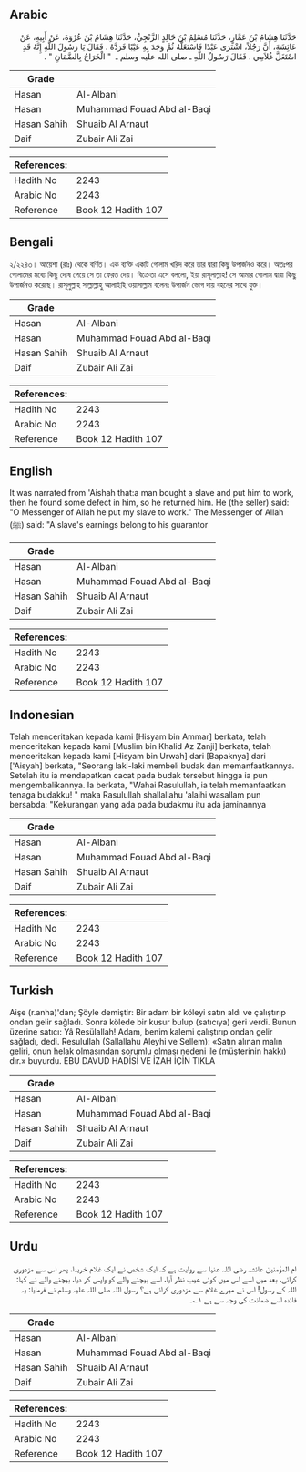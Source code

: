 ## Arabic


<div dir="rtl" lang="ar" style={{fontSize:'larger',backgroundColor:'#f8f9fa',padding:20}}>
حَدَّثَنَا هِشَامُ بْنُ عَمَّارٍ، حَدَّثَنَا مُسْلِمُ بْنُ خَالِدٍ الزَّنْجِيُّ، حَدَّثَنَا هِشَامُ بْنُ عُرْوَةَ، عَنْ أَبِيهِ، عَنْ عَائِشَةَ، أَنَّ رَجُلاً، اشْتَرَى عَبْدًا فَاسْتَغَلَّهُ ثُمَّ وَجَدَ بِهِ عَيْبًا فَرَدَّهُ ‏.‏ فَقَالَ يَا رَسُولَ اللَّهِ إِنَّهُ قَدِ اسْتَغَلَّ غُلاَمِي ‏.‏ فَقَالَ رَسُولُ اللَّهِ ـ صلى الله عليه وسلم ـ ‏ "‏ الْخَرَاجُ بِالضَّمَانِ ‏"‏ ‏.‏
</div>
<div style={{backgroundColor:'#f8f9fa',padding:20, marginBottom: 10}}><table> <thead> <tr> <th>Grade</th> <th></th> </tr> </thead> <tbody> <tr><td>Hasan</td><td>Al-Albani</td></tr><tr><td>Hasan</td><td>Muhammad Fouad Abd al-Baqi</td></tr><tr><td>Hasan Sahih</td><td>Shuaib Al Arnaut</td></tr><tr><td>Daif</td><td>Zubair Ali Zai</td></tr></tbody></table><table> <thead> <tr> <th>References:</th> <th></th> </tr> </thead> <tbody><tr><td>Hadith No</td><td>2243</td></tr><tr><td>Arabic No</td><td>2243</td></tr><tr><td>Reference</td><td>Book 12 Hadith 107</td></tr></tbody></table></div>

## Bengali


<div dir="ltr" lang="bn" style={{fontSize:'larger',backgroundColor:'#f8f9fa',padding:20}}>
২/২২৪৩। আয়েশা (রাঃ) থেকে বর্ণিত। এক ব্যক্তি একটি গোলাম খরিদ করে তার দ্বারা কিছু উপার্জনও করে। অতঃপর গোলামের মধ্যে কিছু দোষ পেয়ে সে তা ফেরত দেয়। বিক্রেতা এসে বললো, ইয়া রাসূলাল্লাহ! সে আমার গোলাম দ্বারা কিছু উপার্জনও করেছে। রাসূলুল্লাহ সাল্লাল্লাহু আলাইহি ওয়াসাল্লাম বলেনঃ উপার্জন ভোগ দায় বহনের সাথে যুক্ত।
</div>
<div style={{backgroundColor:'#f8f9fa',padding:20, marginBottom: 10}}><table> <thead> <tr> <th>Grade</th> <th></th> </tr> </thead> <tbody> <tr><td>Hasan</td><td>Al-Albani</td></tr><tr><td>Hasan</td><td>Muhammad Fouad Abd al-Baqi</td></tr><tr><td>Hasan Sahih</td><td>Shuaib Al Arnaut</td></tr><tr><td>Daif</td><td>Zubair Ali Zai</td></tr></tbody></table><table> <thead> <tr> <th>References:</th> <th></th> </tr> </thead> <tbody><tr><td>Hadith No</td><td>2243</td></tr><tr><td>Arabic No</td><td>2243</td></tr><tr><td>Reference</td><td>Book 12 Hadith 107</td></tr></tbody></table></div>

## English


<div dir="ltr" lang="en" style={{fontSize:'larger',backgroundColor:'#f8f9fa',padding:20}}>
It was narrated from 'Aishah that:a man bought a slave and put him to work, then he found some defect in him, so he returned him. He (the seller) said: "O Messenger of Allah he put my slave to work." The Messenger of Allah (ﷺ) said: "A slave's earnings belong to his guarantor
</div>
<div style={{backgroundColor:'#f8f9fa',padding:20, marginBottom: 10}}><table> <thead> <tr> <th>Grade</th> <th></th> </tr> </thead> <tbody> <tr><td>Hasan</td><td>Al-Albani</td></tr><tr><td>Hasan</td><td>Muhammad Fouad Abd al-Baqi</td></tr><tr><td>Hasan Sahih</td><td>Shuaib Al Arnaut</td></tr><tr><td>Daif</td><td>Zubair Ali Zai</td></tr></tbody></table><table> <thead> <tr> <th>References:</th> <th></th> </tr> </thead> <tbody><tr><td>Hadith No</td><td>2243</td></tr><tr><td>Arabic No</td><td>2243</td></tr><tr><td>Reference</td><td>Book 12 Hadith 107</td></tr></tbody></table></div>

## Indonesian


<div dir="ltr" lang="id" style={{fontSize:'larger',backgroundColor:'#f8f9fa',padding:20}}>
Telah menceritakan kepada kami [Hisyam bin Ammar] berkata, telah menceritakan kepada kami [Muslim bin Khalid Az Zanji] berkata, telah menceritakan kepada kami [Hisyam bin Urwah] dari [Bapaknya] dari ['Aisyah] berkata, "Seorang laki-laki membeli budak dan memanfaatkannya. Setelah itu ia mendapatkan cacat pada budak tersebut hingga ia pun mengembalikannya. Ia berkata, "Wahai Rasulullah, ia telah memanfaatkan tenaga budakku! " maka Rasulullah shallallahu 'alaihi wasallam pun bersabda: "Kekurangan yang ada pada budakmu itu ada jaminannya
</div>
<div style={{backgroundColor:'#f8f9fa',padding:20, marginBottom: 10}}><table> <thead> <tr> <th>Grade</th> <th></th> </tr> </thead> <tbody> <tr><td>Hasan</td><td>Al-Albani</td></tr><tr><td>Hasan</td><td>Muhammad Fouad Abd al-Baqi</td></tr><tr><td>Hasan Sahih</td><td>Shuaib Al Arnaut</td></tr><tr><td>Daif</td><td>Zubair Ali Zai</td></tr></tbody></table><table> <thead> <tr> <th>References:</th> <th></th> </tr> </thead> <tbody><tr><td>Hadith No</td><td>2243</td></tr><tr><td>Arabic No</td><td>2243</td></tr><tr><td>Reference</td><td>Book 12 Hadith 107</td></tr></tbody></table></div>

## Turkish


<div dir="ltr" lang="tr" style={{fontSize:'larger',backgroundColor:'#f8f9fa',padding:20}}>
Aişe (r.anha)'dan; Şöyle demiştir: Bir adam bir köleyi satın aldı ve çalıştırıp ondan gelir sağladı. Sonra kölede bir kusur bulup (satıcıya) geri verdi. Bunun üzerine satıcı: Yâ Resülallah! Adam, benim kalemi çalıştırıp ondan gelir sağladı, dedi. Resulullah (Sallallahu Aleyhi ve Sellem): «Satın alınan malın geliri, onun helak olmasından sorumlu olması nedeni ile (müşterinin hakkı) dır.» buyurdu. EBU DAVUD HADİSİ VE İZAH İÇİN TIKLA
</div>
<div style={{backgroundColor:'#f8f9fa',padding:20, marginBottom: 10}}><table> <thead> <tr> <th>Grade</th> <th></th> </tr> </thead> <tbody> <tr><td>Hasan</td><td>Al-Albani</td></tr><tr><td>Hasan</td><td>Muhammad Fouad Abd al-Baqi</td></tr><tr><td>Hasan Sahih</td><td>Shuaib Al Arnaut</td></tr><tr><td>Daif</td><td>Zubair Ali Zai</td></tr></tbody></table><table> <thead> <tr> <th>References:</th> <th></th> </tr> </thead> <tbody><tr><td>Hadith No</td><td>2243</td></tr><tr><td>Arabic No</td><td>2243</td></tr><tr><td>Reference</td><td>Book 12 Hadith 107</td></tr></tbody></table></div>

## Urdu


<div dir="rtl" lang="ur" style={{fontSize:'larger',backgroundColor:'#f8f9fa',padding:20}}>
ام المؤمنین عائشہ رضی اللہ عنہا سے روایت ہے کہ ایک شخص نے ایک غلام خریدا، پھر اس سے مزدوری کرائی، بعد میں اسے اس میں کوئی عیب نظر آیا، اسے بیچنے والے کو واپس کر دیا، بیچنے والے نے کہا: اللہ کے رسول! اس نے میرے غلام سے مزدوری کرائی ہے؟ رسول اللہ صلی اللہ علیہ وسلم نے فرمایا: یہ فائدہ اسے ضمانت کی وجہ سے ہے ۱؎۔
</div>
<div style={{backgroundColor:'#f8f9fa',padding:20, marginBottom: 10}}><table> <thead> <tr> <th>Grade</th> <th></th> </tr> </thead> <tbody> <tr><td>Hasan</td><td>Al-Albani</td></tr><tr><td>Hasan</td><td>Muhammad Fouad Abd al-Baqi</td></tr><tr><td>Hasan Sahih</td><td>Shuaib Al Arnaut</td></tr><tr><td>Daif</td><td>Zubair Ali Zai</td></tr></tbody></table><table> <thead> <tr> <th>References:</th> <th></th> </tr> </thead> <tbody><tr><td>Hadith No</td><td>2243</td></tr><tr><td>Arabic No</td><td>2243</td></tr><tr><td>Reference</td><td>Book 12 Hadith 107</td></tr></tbody></table></div>